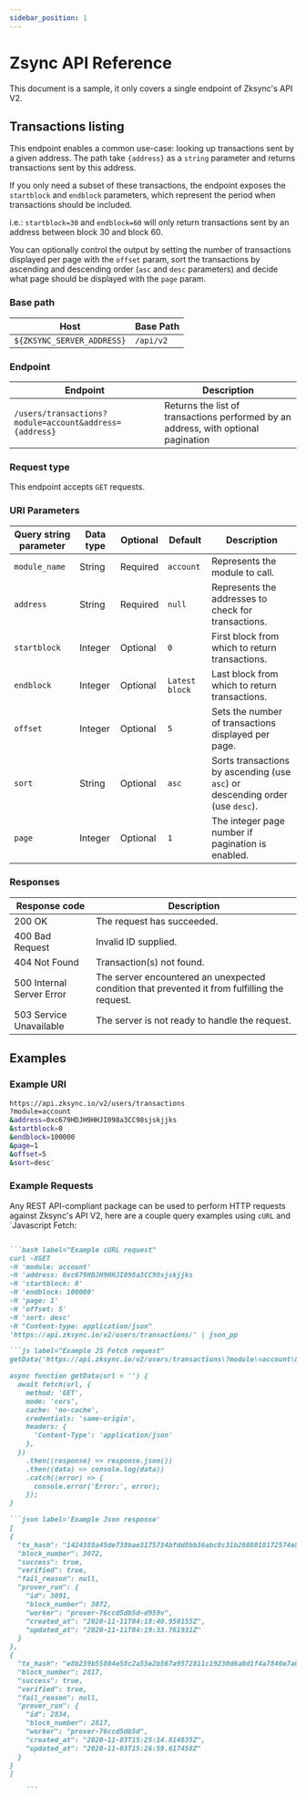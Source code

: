 ```yaml
---
sidebar_position: 1
---
```


# Zsync API Reference

This document is a sample, it only covers a single endpoint of Zksync's API V2.

## Transactions listing

This endpoint enables  a common use-case: looking up transactions sent by a given address. 
The path take `{address}` as a `string` parameter   and returns transactions sent by this address. 

If you only need a subset of these transactions, the endpoint exposes the `startblock` and `endblock` parameters, which represent the period when transactions should be included.

i.e.: `startblock=30` and `endblock=60` will only return transactions sent by an address between block 30 and block 60.

You can optionally control the output by setting the number of transactions displayed per page with  the `offset` param, sort the transactions by ascending and descending order (`asc` and `desc` parameters) and decide what page should be displayed with the `page` param. 
 
### Base path

| Host     | Base Path    |
|--------------|----------------|
| `${ZKSYNC_SERVER_ADDRESS}` | `/api/v2`   |

### Endpoint

| Endpoint   | Description    |
|-------------------|----|
| `/users/transactions?module=account&address={address}` |Returns the list of transactions performed by an address, with optional pagination |

### Request type

This endpoint accepts `GET` requests.

### URI Parameters

| Query string parameter | Data type | Optional | Default        | Description                                                                   |
|------------------------|-----------|----------|----------------|-------------------------------------------------------------------------------|
| `module_name`          | String    | Required | `account`      | Represents the module to call.                                                |
| `address`              | String    | Required | `null`         | Represents the addresses to check for transactions.                           |
| `startblock`           | Integer   | Optional | `0`            | First block from which to return transactions.                                |
| `endblock`             | Integer   | Optional | `Latest block` | Last block from which to return transactions.                                 |
| `offset`               | Integer   | Optional | `5`            | Sets the number of transactions displayed per page.                           |
| `sort`                 | String    | Optional | `asc`          | Sorts transactions by ascending (use `asc`) or descending order (use `desc`). |
| `page`                 | Integer   | Optional | `1`            | The integer page number if pagination is enabled.                             |

### Responses

| Response code               | Description                                                                                   |
|-----------------------------|-----------------------------------------------------------------------------------------------|
| 200 OK                    | The request has succeeded.                                                                    |
| 400 Bad Request           | Invalid ID supplied.                    |
| 404 Not Found             | Transaction(s) not found.                                              |
| 500 Internal Server Error | The server encountered an unexpected condition that prevented it from fulfilling the request. |
| 503 Service Unavailable   | The server is not ready to handle the request.                                                |

## Examples

### Example URI

```bash
https://api.zksync.io/v2/users/transactions
?module=account
&address=0xc679HDJH9HHJI098a3CC98sjskjjks
&startblock=0
&endblock=100000
&page=1
&offset=5
&sort=desc'
 ```

### Example Requests

Any REST API-compliant package can be used to perform HTTP requests against Zksync's API V2, here are a couple query examples using `cURL` and `Javascript Fetch:  

```md codetabs

```bash label="Example cURL request"
curl -XGET 
-H 'module: account' 
-H 'address: 0xc679HDJH9HHJI098a3CC98sjskjjks 
-H 'startblock: 0' 
-H 'endblock: 100000' 
-H 'page: 1' 
-H 'offset: 5' 
-H 'sort: desc' 
-H "Content-type: application/json" 
'https://api.zksync.io/v2/users/transactions/' | json_pp 

```js label="Example JS Fetch request"
getData('https://api.zksync.io/v2/users/transactions\?module\=account\&address\=0xc679HDJH9HHJI098a3CC98sjskjjks\&startblock\=0\&endblock\=100000\&page\=1\&offset\=5\&sort\=desc');

async function getData(url = '') {
  await fetch(url, {
    method: 'GET',
    mode: 'cors',
    cache: 'no-cache',
    credentials: 'same-origin',
    headers: {
      'Content-Type': 'application/json'
    },
  })
    .then((response) => response.json())
    .then((data) => console.log(data))
    .catch((error) => {
      console.error('Error:', error);
    });
}

```json label='Example Json response'
[
{
  "tx_hash": "1424388a45de738bae3175734bfdd8bb36abc8c31b2608018172574e8b7e38e2",
  "block_number": 3072,
  "success": true,
  "verified": true,
  "fail_reason": null,
  "prover_run": {
    "id": 3091,
    "block_number": 3072,
    "worker": "prover-76ccd5db5d-d959v",
    "created_at": "2020-11-11T04:18:40.950155Z",
    "updated_at": "2020-11-11T04:19:33.761931Z"
  }
},
{
  "tx_hash": "e8b239b55804e58c2a55e2b567a9572811c19230d6a0d1f4a7840e7a0952b33d",
  "block_number": 2817,
  "success": true,
  "verified": true,
  "fail_reason": null,
  "prover_run": {
    "id": 2834,
    "block_number": 2817,
    "worker": "prover-76ccd5db5d",
    "created_at": "2020-11-03T15:25:14.814835Z",
    "updated_at": "2020-11-03T15:26:59.617458Z"
  }
}
]

    ```

